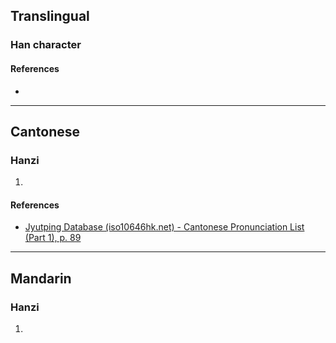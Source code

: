 {{character info/new}}
==Translingual==

===Han character===
{{Han char|rn=32|rad=土|as=11|sn=14|four=|canj=GMYF|ids=⿰土焉}}

====References====
* {{Han ref|kx=0238.191|dkj=05439|dj=0476.250|hdz=10477.070|uh=5895|ud=22677}}

----

==Cantonese==

===Hanzi===
{{yue-hanzi|jyut=[[jin2]]|y=yin2}}

# {{rfdef|yue|sort=土11}}

====References====
* [http://www.iso10646hk.net/jp/document/download.jsp Jyutping Database (iso10646hk.net) - Cantonese Pronunciation List (Part 1), p. 89]

----

==Mandarin==

===Hanzi===
{{cmn-hanzi|pin=[[yàn]] ([[yan4]])|wg=yen<sup>4</sup>}}

# {{rfdef|cmn|sort=土11}}